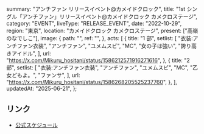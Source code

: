   summary: "アンチファン リリースイベント@カメイドクロック",
  title: "1st シングル「アンチファン」リリースイベント@カメイドクロック カメクロステージ",
  category: "EVENT",
  liveType: "RELEASE_EVENT",
  date: "2022-10-29",
  region: "東京",
  location: "カメイドクロック カメクロステージ",
  present: ["高嶺のなでしこ"],
  image: {
    path: "",
    ref: "",
  },
  acts: [
    {
      title: "1 部",
      setlist: [
        "衣装:アンチファン衣装",
        "アンチファン",
        "ユメムスビ",
        "MC",
        "女の子は強い",
        "誇り高きアイドル",
      ],
      url: "https://x.com/Mikuru_hositani/status/1586212571916271616",
    },
    {
      title: "2 部",
      setlist: [
        "衣装:アンチファン衣装",
        "アンチファン",
        "ユメムスビ",
        "MC",
        "乙女どもよ。",
        "ファンサ",
      ],
      url: "https://x.com/Mikuru_hositani/status/1586268205525237760",
    },
  ],
  updatedAt: "2025-06-21",
};

## リンク

- [公式スケジュール](https://takanenonadeshiko.jp/?p=521)
